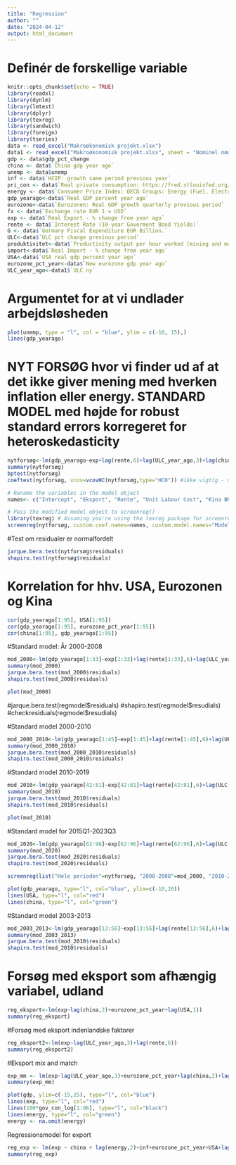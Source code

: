 ```yaml
---
title: "Regression"
author: ""
date: "2024-04-12"
output: html_document
---
```

# Definér de forskellige variable
```r
knitr::opts_chunk$set(echo = TRUE)
library(readxl)
library(dynlm)
library(lmtest)
library(dplyr)
library(texreg)
library(sandwich)
library(foreign)
library(tseries)
data <- read_excel("Makroøkonomisk projekt.xlsx")
data1 <- read_excel("Makroøkonomisk projekt.xlsx", sheet = "Nominel nøgletal")
gdp <- data$gdp_pct_change
china <- data$`China gdp year ago`
unemp <- data$unemp
inf <- data$`HCIP: growth same period previous year`
pri_con <- data$`Real private consumption: https://fred.stlouisfed.org/series/NAEXKP02DEQ657S`
energy <- data$`Consumer Price Index: OECD Groups: Energy (Fuel, Electricity, and Gasoline): Total for Germany, Change, Growth rate same period previous year, Quarterly, Not Seasonally Adjusted`
gdp_yearago<-data$`Real GDP percent year ago`
eurozone<-data$`Eurozonen: Real GDP growth quarterly previous period`
fx <- data$`Exchange rate EUR 1 = USD`
exp <- data$`Real Export - % change from year ago`
rente <- data$`Interest Rate (10-year Goverment Bond Yields)`
G <- data$`Germany Fiscal Expenditure EUR Billion.`
ULC<-data$`ULC pct change previous period`
produktivitet<-data$`Productivity output per hour worked (mining and manufacturing)`
import<-data$`Real Import - % change from year ago`
USA<-data$`USA real gdp percent year ago`
eurozone_pct_year<-data$`New eurozone gdp year ago`
ULC_year_ago<-data1$`ULC ny`
```


# Argumentet for at vi undlader arbejdsløsheden
```r
plot(unemp, type = "l", col = "blue", ylim = c(-10, 15),)
lines(gdp_yearago)
```


# NYT FORSØG hvor vi finder ud af at det ikke giver mening med hverken inflation eller energy. STANDARD MODEL med højde for robust standard errors korregeret for heteroskedasticity
```r
nytforsøg<-lm(gdp_yearago~exp+lag(rente,6)+lag(ULC_year_ago,3)+lag(china,2)+lag(USA,1)+eurozone_pct_year+lag(inf,2)+lag(I(inf^2),2))
summary(nytforsøg)
bptest(nytforsøg)
coeftest(nytforsøg, vcov=vcovHC(nytforsøg,type="HC0")) #ikke vigtig - modellen er homoskedastizity nu

# Rename the variables in the model object
names<- c("Intercept", "Eksport", "Rente", "Unit Labour Cost", "Kina BNP vækst", "USA BNP vækst", "Eurozone BNP vækst", "Inflation", "Inflation^2")

# Pass the modified model object to screenreg()
library(texreg) # Assuming you're using the texreg package for screenreg()
screenreg(nytforsøg, custom.coef.names=names, custom.model.names="Model for BNP")
```

#Test om residualer er normalfordelt
```r
jarque.bera.test(nytforsøg$residuals)
shapiro.test(nytforsøg$residuals)
```


# Korrelation for hhv. USA, Eurozonen og Kina
```r
cor(gdp_yearago[1:95], USA[1:95])
cor(gdp_yearago[1:95], eurozone_pct_year[1:95])
cor(china[1:95], gdp_yearago[1:95])
```


#Standard model: År 2000-2008
```r
mod_2000<-lm(gdp_yearago[1:33]~exp[1:33]+lag(rente[1:33],6)+lag(ULC_year_ago[1:33],3)+lag(china[1:33],2)+lag(USA[1:33],1)+eurozone_pct_year[1:33]+lag(inf[1:33],2)+lag(I(inf[1:33]^2),2))
summary(mod_2000)
jarque.bera.test(mod_2000$residuals)
shapiro.test(mod_2000$residuals)
```



```r
plot(mod_2000)
```
#jarque.bera.test(regmodel$residuals)
#shapiro.test(regmodel$resudials)
#checkresiduals(regmodel$resudials)

#Standard model 2000-2010
```r
mod_2000_2010<-lm(gdp_yearago[1:45]~exp[1:45]+lag(rente[1:45],6)+lag(ULC_year_ago[1:45],3)+lag(china[1:45],2)+lag(USA[1:45],1)+eurozone_pct_year[1:45]+lag(inf[1:45],2)+lag(I(inf[1:45]^2),2))
summary(mod_2000_2010)
jarque.bera.test(mod_2000_2010$residuals)
shapiro.test(mod_2000_2010$residuals)
```



#Standard model 2010-2019
```r
mod_2010<-lm(gdp_yearago[42:81]~exp[42:81]+lag(rente[42:81],6)+lag(ULC[42:81],3)+lag(china[42:81],2)+lag(USA[42:81],1)+eurozone_pct_year[42:81]+lag(inf[42:81],2)+lag(I(inf[42:81]^2),2))
summary(mod_2010)
jarque.bera.test(mod_2010$residuals)
shapiro.test(mod_2010$residuals)
```

```r
plot(mod_2010)
```


#Standard model for 2015Q1-2023Q3
```r
mod_2020<-lm(gdp_yearago[62:96]~exp[62:96]+lag(rente[62:96],6)+lag(ULC[62:96],3)+lag(china[62:96],2)+lag(USA[62:96],1)+eurozone_pct_year[62:96]+lag(inf[62:96],2)+lag(I(inf[62:96]^2),2))
summary(mod_2020)
jarque.bera.test(mod_2020$residuals)
shapiro.test(mod_2020$residuals)
```


```r
screenreg(list("Hele perioden"=nytforsøg, "2000-2008"=mod_2000, "2010-2019"=mod_2010, "2015-2023"=mod_2020))
```


```r
plot(gdp_yearago, type="l", col="blue", ylim=c(-10,20))
lines(USA, type="l", col="red")
lines(china, type="l", col="green")
```

#Standard model 2003-2013
```r
mod_2003_2013<-lm(gdp_yearago[13:56]~exp[13:56]+lag(rente[13:56],6)+lag(ULC[13:56],3)+lag(china[13:56],2)+lag(USA[13:56],1)+eurozone_pct_year[13:56]+lag(inf[13:56],2)+lag(I(inf[13:56]^2),2))
summary(mod_2003_2013)
jarque.bera.test(mod_2010$residuals)
shapiro.test(mod_2010$residuals)

```





# Forsøg med eksport som afhængig variabel, udland
```r
reg_eksport<-lm(exp~lag(china,2)+eurozone_pct_year+lag(USA,1))
summary(reg_eksport)
```


#Forsøg med eksport indenlandske faktorer
```r
reg_eksport2<-lm(exp~lag(ULC_year_ago,3)+lag(rente,6))
summary(reg_eksport2)
```

#Eksport mix and match
```r
exp_mm <- lm(exp~lag(ULC_year_ago,3)+eurozone_pct_year+lag(china,2)+lag(USA,1))
summary(exp_mm)
```



```r
plot(gdp, ylim=c(-15,15), type="l", col="blue")
lines(exp, type="l", col="red")
lines(100*gov_con_log[1:96], type="l", col="black")
lines(energy, type="l", col="green")
energy <- na.omit(energy)
```



Regressionsmodel for export
```r
reg_exp <- lm(exp ~ china + lag(energy,2)+inf+eurozone_pct_year+USA+lag(produktivitet,4))
summary(reg_exp)
```



